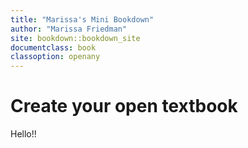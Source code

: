```yaml
---
title: "Marissa's Mini Bookdown"
author: "Marissa Friedman"
site: bookdown::bookdown_site
documentclass: book
classoption: openany
---
```


# Create your open textbook

Hello!!
